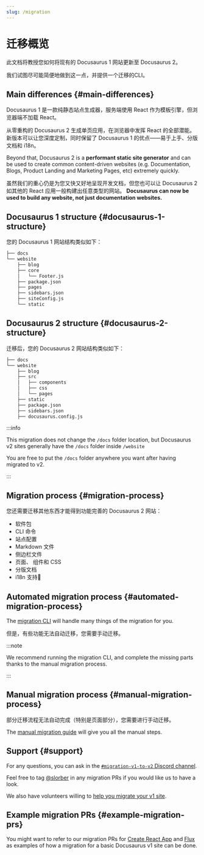 ```yaml
---
slug: /migration
---
```


# 迁移概览

此文档将教授您如何将现有的 Docusaurus 1 网站更新至 Docusaurus 2。

我们试图尽可能简便地做到这一点，并提供一个迁移的CLI。

## Main differences {#main-differences}

Docusaurus 1 是一款纯静态站点生成器，服务端使用 React 作为模板引擎，但浏览器端不加载 React。

从零重构的 Docusaurus 2 生成单页应用，在浏览器中发挥 React 的全部潜能。 新版本可以让您深度定制，同时保留了 Docusaurus 1 的优点――易于上手、分版文档和 i18n。

Beyond that, Docusaurus 2 is a **performant static site generator** and can be used to create common content-driven websites (e.g. Documentation, Blogs, Product Landing and Marketing Pages, etc) extremely quickly.

虽然我们的重心仍是为您又快又好地呈现开发文档，但您也可以让 Docusaurus 2 如其他的 React 应用一般构建出任意类型的网站。 **Docusaurus can now be used to build any website, not just documentation websites.**

## Docusaurus 1 structure {#docusaurus-1-structure}

您的 Docusaurus 1 网站结构类似如下：

```bash
├── docs
└── website
    ├── blog
    ├── core
    │   └── Footer.js
    ├── package.json
    ├── pages
    ├── sidebars.json
    ├── siteConfig.js
    └── static
```

## Docusaurus 2 structure {#docusaurus-2-structure}

迁移后，您的 Docusaurus 2 网站结构类似如下：

```sh
├── docs
└── website
    ├── blog
    ├── src
    │   ├── components
    │   ├── css
    │   └── pages
    ├── static
    ├── package.json
    ├── sidebars.json
    ├── docusaurus.config.js
```

:::info

This migration does not change the `/docs` folder location, but Docusaurus v2 sites generally have the `/docs` folder inside `/website`

You are free to put the `/docs` folder anywhere you want after having migrated to v2.

:::

## Migration process {#migration-process}

您还需要迁移其他东西才能得到功能完善的 Docusaurus 2 网站：

- 软件包
- CLI 命令
- 站点配置
- Markdown 文件
- 侧边栏文件
- 页面、 组件和 CSS
- 分版文档
- i18n 支持🚧

## Automated migration process {#automated-migration-process}

The [migration CLI](./migration-automated.mdx) will handle many things of the migration for you.

但是，有些功能无法自动迁移，您需要手动迁移。

:::note

We recommend running the migration CLI, and complete the missing parts thanks to the manual migration process.

:::

## Manual migration process {#manual-migration-process}

部分迁移流程无法自动完成（特别是页面部分），您需要进行手动迁移。

The [manual migration guide](./migration-manual.mdx) will give you all the manual steps.

## Support {#support}

For any questions, you can ask in the [`#migration-v1-to-v2` Discord channel](https://discord.gg/C3P6CxMMxY).

Feel free to tag [@slorber](https://github.com/slorber) in any migration PRs if you would like us to have a look.

We also have volunteers willing to [help you migrate your v1 site](https://github.com/facebook/docusaurus/issues/1834).

## Example migration PRs {#example-migration-prs}

You might want to refer to our migration PRs for [Create React App](https://github.com/facebook/create-react-app/pull/7785) and [Flux](https://github.com/facebook/flux/pull/471) as examples of how a migration for a basic Docusaurus v1 site can be done.

